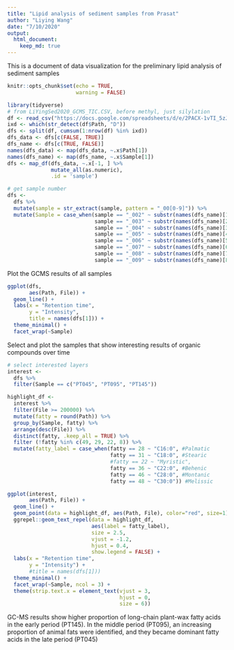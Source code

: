 ```yaml
---
title: "Lipid analysis of sediment samples from Prasat"
author: "Liying Wang"
date: "7/10/2020"
output: 
  html_document:
    keep_md: true
---
```


This is a document of data visualization for the preliminary lipid analysis of sediment samples

```r
knitr::opts_chunk$set(echo = TRUE, 
                      warning = FALSE)
```

```r
library(tidyverse)
# from LiYingSed2020_GCMS_TIC.CSV, before methyl, just silylation
df <- read_csv("https://docs.google.com/spreadsheets/d/e/2PACX-1vTI_5zJpN_dywxtdFBKtON89jKXTzJencesAWjtO9yDZ4_LljkiLu9_EkP9XeIF8VrQxS2H_iU1ZnC4/pub?output=csv")
ixd <- which(str_detect(df$Path, "D"))
dfs <- split(df, cumsum(1:nrow(df) %in% ixd))
dfs_data <- dfs[c(FALSE, TRUE)]
dfs_name <- dfs[c(TRUE, FALSE)]
names(dfs_data) <- map(dfs_data, ~.x$Path[1])
names(dfs_name) <- map(dfs_name, ~.x$Sample[1])
dfs <- map_df(dfs_data, ~.x[-1, ] %>% 
              mutate_all(as.numeric), 
              .id = 'sample')

```

```r
# get sample number
dfs <- 
  dfs %>% 
  mutate(sample = str_extract(sample, pattern = "_00[0-9]")) %>% 
  mutate(Sample = case_when(sample == "_002" ~ substr(names(dfs_name)[1], start = 1, stop = 5),
                            sample == "_003" ~ substr(names(dfs_name)[2], start = 1, stop = 5),
                            sample == "_004" ~ substr(names(dfs_name)[3], start = 1, stop = 5),
                            sample == "_005" ~ substr(names(dfs_name)[4], start = 1, stop = 5),
                            sample == "_006" ~ substr(names(dfs_name)[5], start = 1, stop = 5),
                            sample == "_007" ~ substr(names(dfs_name)[6], start = 1, stop = 5),
                            sample == "_008" ~ substr(names(dfs_name)[7], start = 1, stop = 5),
                            sample == "_009" ~ substr(names(dfs_name)[8], start = 1, stop = 5)))
```

Plot the GCMS results of all samples

```r
ggplot(dfs,
       aes(Path, File)) +
  geom_line() +
  labs(x = "Retention time",
       y = "Intensity",
       title = names(dfs[1])) +
  theme_minimal() +
  facet_wrap(~Sample)
```

Select and plot the samples that show interesting results of organic compounds over time

```r
# select interested layers
interest <- 
  dfs %>% 
  filter(Sample == c("PT045", "PT095", "PT145"))

highlight_df <- 
  interest %>% 
  filter(File >= 200000) %>% 
  mutate(fatty = round(Path)) %>% 
  group_by(Sample, fatty) %>% 
  arrange(desc(File)) %>% 
  distinct(fatty, .keep_all = TRUE) %>% 
  filter (!fatty %in% c(49, 29, 22, 8)) %>% 
  mutate(fatty_label = case_when(fatty == 28 ~ "C16:0", #Palmatic
                                 fatty == 31 ~ "C18:0", #Stearic
                                 #fatty == 22 ~ "Myristic",
                                 fatty == 36 ~ "C22:0", #Behenic
                                 fatty == 46 ~ "C28:0", #Montanic
                                 fatty == 48 ~ "C30:0")) #Melissic

ggplot(interest,
       aes(Path, File)) +
  geom_line() +
  geom_point(data = highlight_df, aes(Path, File), color="red", size=1) +
  ggrepel::geom_text_repel(data = highlight_df, 
                           aes(label = fatty_label),
                           size = 2.5,
                           vjust = -1.2, 
                           hjust = 0.4,
                           show.legend = FALSE) +
  labs(x = "Retention time",
       y = "Intensity") +
       #title = names(dfs[1]))
  theme_minimal() +
  facet_wrap(~Sample, ncol = 3) +
  theme(strip.text.x = element_text(vjust = 3,
                                    hjust = 0,
                                    size = 6))
```

GC-MS results show higher proportion of long-chain plant-wax fatty acids in the early period (PT145). In the middle period (PT095), an increasing proportion of animal fats were identified, and they became dominant fatty acids in the late period (PT045)